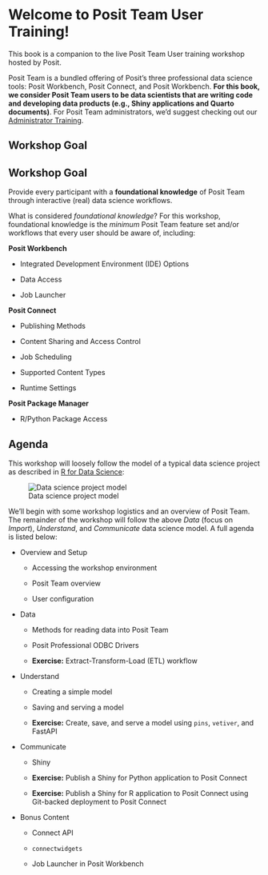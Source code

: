 # Welcome to Posit Team User Training! {.unnumbered}

This book is a companion to the live Posit Team User training workshop hosted by Posit.

Posit Team is a bundled offering of Posit's three professional data science tools: Posit Workbench, Posit Connect, and Posit Workbench. **For this book, we consider Posit Team users to be data scientists that are writing code and developing data products (e.g., Shiny applications and Quarto documents)**. For Posit Team administrators, we'd suggest checking out our [Administrator Training](https://solutions.posit.co/admin-training/).

## Workshop Goal {.unnumbered}

::: callout-note
## Workshop Goal

Provide every participant with a **foundational knowledge** of Posit Team through interactive (real) data science workflows.
:::

What is considered *foundational knowledge*? For this workshop, foundational knowledge is the *minimum* Posit Team feature set and/or workflows that every user should be aware of, including:

**Posit Workbench**

-   Integrated Development Environment (IDE) Options

-   Data Access

-   Job Launcher

**Posit Connect**

-   Publishing Methods

-   Content Sharing and Access Control

-   Job Scheduling

-   Supported Content Types

-   Runtime Settings

**Posit Package Manager**

-   R/Python Package Access

## Agenda {.unnumbered}

This workshop will loosely follow the model of a typical data science project as described in [R for Data Science](https://r4ds.hadley.nz/):

![Data science project model](images/data-science-model.png){#data-science-model fig-align="center"}

We'll begin with some workshop logistics and an overview of Posit Team. The remainder of the workshop will follow the above *Data* (focus on *Import*), *Understand*, and *Communicate* data science model. A full agenda is listed below:

-   Overview and Setup

    -   Accessing the workshop environment

    -   Posit Team overview

    -   User configuration

-   Data

    -   Methods for reading data into Posit Team

    -   Posit Professional ODBC Drivers

    -   **Exercise:** Extract-Transform-Load (ETL) workflow

-   Understand

    -   Creating a simple model

    -   Saving and serving a model

    -   **Exercise:** Create, save, and serve a model using `pins`, `vetiver`, and FastAPI

-   Communicate

    -   Shiny

    -   **Exercise:** Publish a Shiny for Python application to Posit Connect

    -   **Exercise:** Publish a Shiny for R application to Posit Connect using Git-backed deployment to Posit Connect

-   Bonus Content

    -   Connect API

    -   `connectwidgets`

    -   Job Launcher in Posit Workbench
